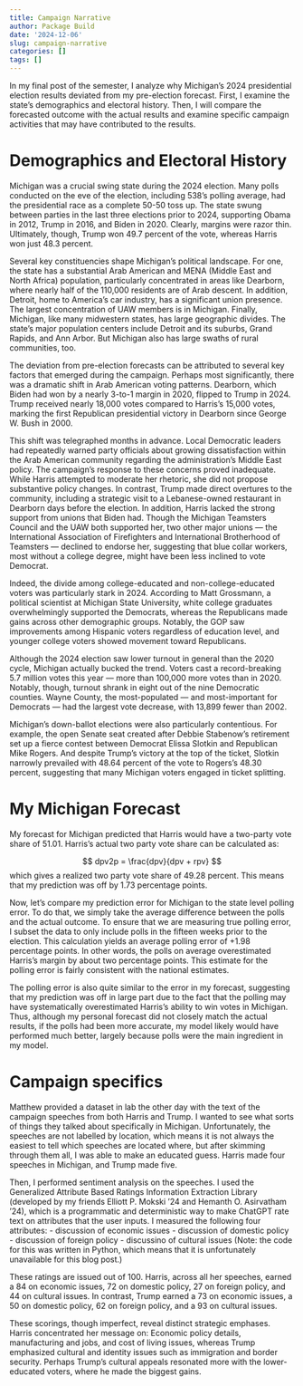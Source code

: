```yaml
---
title: Campaign Narrative
author: Package Build
date: '2024-12-06'
slug: campaign-narrative
categories: []
tags: []
---
```


In my final post of the semester, I analyze why Michigan's 2024 presidential election results deviated from my pre-election forecast. First, I examine the state's demographics and electoral history. Then, I will compare the forecasted outcome with the actual results and examine specific campaign activities that may have contributed to the results.

# Demographics and Electoral History

Michigan was a crucial swing state during the 2024 election. Many polls conducted on the eve of the election, including 538's polling average, had the presidential race as a complete 50-50 toss up. The state swung between parties in the last three elections prior to 2024, supporting Obama in 2012, Trump in 2016, and Biden in 2020. Clearly, margins were razor thin. Ultimately, though, Trump won 49.7 percent of the vote, whereas Harris won just 48.3 percent.

Several key constituencies shape Michigan's political landscape. For one, the state has a substantial Arab American and MENA (Middle East and North Africa) population, particularly concentrated in areas like Dearborn, where nearly half of the 110,000 residents are of Arab descent. In addition, Detroit, home to America's car industry, has a significant union presence. The largest concentration of UAW members is in Michigan. Finally, Michigan, like many midwestern states, has large geographic divides. The state's major population centers include Detroit and its suburbs, Grand Rapids, and Ann Arbor. But Michigan also has large swaths of rural communities, too.

The deviation from pre-election forecasts can be attributed to several key factors that emerged during the campaign. Perhaps most significantly, there was a dramatic shift in Arab American voting patterns. Dearborn, which Biden had won by a nearly 3-to-1 margin in 2020, flipped to Trump in 2024. Trump received nearly 18,000 votes compared to Harris's 15,000 votes, marking the first Republican presidential victory in Dearborn since George W. Bush in 2000.

This shift was telegraphed months in advance. Local Democratic leaders had repeatedly warned party officials about growing dissatisfaction within the Arab American community regarding the administration's Middle East policy. The campaign's response to these concerns proved inadequate. While Harris attempted to moderate her rhetoric, she did not propose substantive policy changes. In contrast, Trump made direct overtures to the community, including a strategic visit to a Lebanese-owned restaurant in Dearborn days before the election. In addition, Harris lacked the strong support from unions that Biden had. Though the Michigan Teamsters Council and the UAW both supported her, two other major unions --- the International Association of Firefighters and International Brotherhood of Teamsters --- declined to endorse her, suggesting that blue collar workers, most without a college degree, might have been less inclined to vote Democrat.

Indeed, the divide among college-educated and non-college-educated voters was particularly stark in 2024. According to Matt Grossmann, a political scientist at Michigan State University, white college graduates overwhelmingly supported the Democrats, whereas the Republicans made gains across other demographic groups. Notably, the GOP saw improvements among Hispanic voters regardless of education level, and younger college voters showed movement toward Republicans.

Although the 2024 election saw lower turnout in general than the 2020 cycle, Michigan actually bucked the trend. Voters cast a record-breaking 5.7 million votes this year --- more than 100,000 more votes than in 2020. Notably, though, turnout shrank in eight out of the nine Democratic counties. Wayne County, the most-populated --- and most-important for Democrats --- had the largest vote decrease, with 13,899 fewer than 2002.

Michigan's down-ballot elections were also particularly contentious. For example, the open Senate seat created after Debbie Stabenow's retirement set up a fierce contest between Democrat Elissa Slotkin and Republican Mike Rogers. And despite Trump's victory at the top of the ticket, Slotkin narrowly prevailed with 48.64 percent of the vote to Rogers's 48.30 percent, suggesting that many Michigan voters engaged in ticket splitting.

# My Michigan Forecast

My forecast for Michigan predicted that Harris would have a two-party vote share of 51.01. Harris's actual two party vote share can be calculated as:

$$
dpv2p = \frac{dpv}{dpv + rpv}
$$
which gives a realized two party vote share of 49.28 percent. This means that my prediction was off by 1.73 percentage points.

Now, let's compare my prediction error for Michigan to the state level polling error. To do that, we simply take the average difference between the polls and the actual outcome. To ensure that we are measuring true polling error, I subset the data to only include polls in the fifteen weeks prior to the election. This calculation yields an average polling error of +1.98 percentage points. In other words, the polls on average overestimated Harris's margin by about two percentage points. This estimate for the polling error is fairly consistent with the national estimates.

The polling error is also quite similar to the error in my forecast, suggesting that my prediction was off in large part due to the fact that the polling may have systematically overestimated Harris's ability to win votes in Michigan. Thus, although my personal forecast did not closely match the actual results, if the polls had been more accurate, my model likely would have performed much better, largely because polls were the main ingredient in my model.

# Campaign specifics

Matthew provided a dataset in lab the other day with the text of the campaign speeches from both Harris and Trump. I wanted to see what sorts of things they talked about specifically in Michigan. Unfortunately, the speeches are not labelled by location, which means it is not always the easiest to tell which speeches are located where, but after skimming through them all, I was able to make an educated guess. Harris made four speeches in Michigan, and Trump made five.

Then, I performed sentiment analysis on the speeches. I used the Generalized Attribute Based Ratings Information Extraction Library (developed by my friends Elliott P. Mokski ’24 and Hemanth O. Asirvatham ’24), which is a programmatic and deterministic way to make ChatGPT rate text on attributes that the user inputs. I measured the following four attributes:
- discussion of economic issues
- discussion of domestic policy
- discussion of foreign policy
- discussino of cultural issues
(Note: the code for this was written in Python, which means that it is unfortunately unavailable for this blog post.)

These ratings are issued out of 100. Harris, across all her speeches, earned a 84 on economic issues, 72 on domestic policy, 27 on foreign policy, and 44 on cultural issues. In contrast, Trump earned a 73 on economic issues, a 50 on domestic policy, 62 on foreign policy, and a 93 on cultural issues.

These scorings, though imperfect, reveal distinct strategic emphases. Harris concentrated her message on: Economic policy details, manufacturing and jobs, and cost of living issues, whereas Trump emphasized cultural and identity issues such as immigration and border security. Perhaps Trump's cultural appeals resonated more with the lower-educated voters, where he made the biggest gains.


